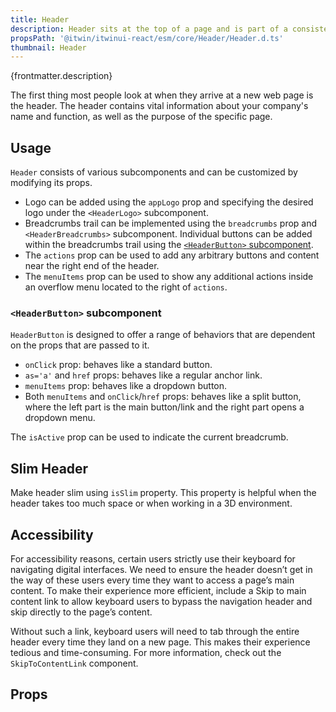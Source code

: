 ```yaml
---
title: Header
description: Header sits at the top of a page and is part of a consistent user experience and navigation.
propsPath: '@itwin/itwinui-react/esm/core/Header/Header.d.ts'
thumbnail: Header
---
```


<p>{frontmatter.description}</p>

<LiveExample src='Header.main.jsx'>
  <AllExamples.HeaderMainExample client:load />
</LiveExample>

The first thing most people look at when they arrive at a new web page is the header. The header contains vital information about your company's name and function, as well as the purpose of the specific page.

## Usage

`Header` consists of various subcomponents and can be customized by modifying its props.

- Logo can be added using the `appLogo` prop and specifying the desired logo under the `<HeaderLogo>` subcomponent.
- Breadcrumbs trail can be implemented using the `breadcrumbs` prop and `<HeaderBreadcrumbs>` subcomponent. Individual buttons can be added within the breadcrumbs trail using the [`<HeaderButton>` subcomponent](#headerbutton-subcomponent).
- The `actions` prop can be used to add any arbitrary buttons and content near the right end of the header.
- The `menuItems` prop can be used to show any additional actions inside an overflow menu located to the right of `actions`.

<LiveExample src='Header.full.jsx'>
  <AllExamples.HeaderFullExample client:load />
</LiveExample>

### `<HeaderButton>` subcomponent

`HeaderButton` is designed to offer a range of behaviors that are dependent on the props that are passed to it.

- `onClick` prop: behaves like a standard button.
- `as='a'` and `href` props: behaves like a regular anchor link.
- `menuItems` prop: behaves like a dropdown button.
- Both `menuItems` and `onClick`/`href` props: behaves like a split button, where the left part is the main button/link and the right part opens a dropdown menu.

The `isActive` prop can be used to indicate the current breadcrumb.

## Slim Header

Make header slim using `isSlim` property. This property is helpful when the header takes too much space or when working in a 3D environment.

<LiveExample src='Header.slim.jsx'>
  <AllExamples.HeaderSlimExample client:load />
</LiveExample>

## Accessibility

For accessibility reasons, certain users strictly use their keyboard for navigating digital interfaces. We need to ensure the header doesn’t get in the way of these users every time they want to access a page’s main content. To make their experience more efficient, include a Skip to main content link to allow keyboard users to bypass the navigation header and skip directly to the page’s content.

Without such a link, keyboard users will need to tab through the entire header every time they land on a new page. This makes their experience tedious and time-consuming. For more information, check out the `SkipToContentLink` component.

## Props

<PropsTable path={frontmatter.propsPath} />
